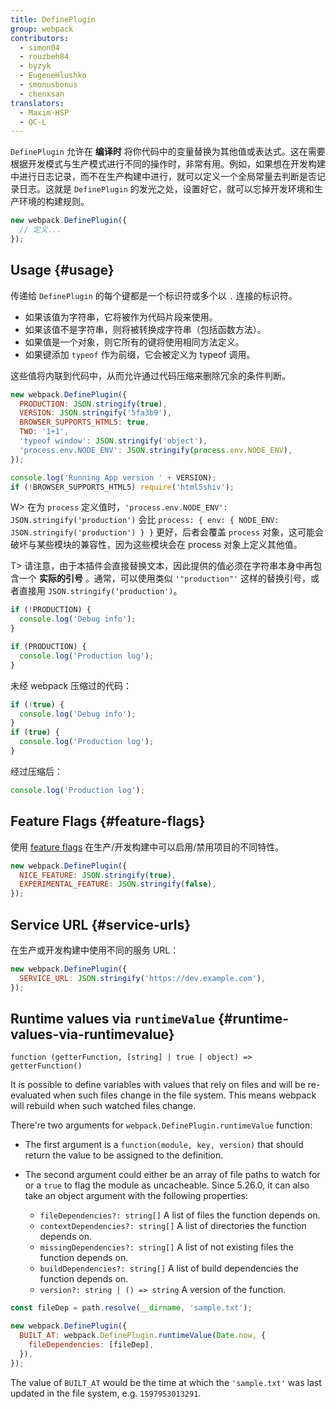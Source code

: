 ```yaml
---
title: DefinePlugin
group: webpack
contributors:
  - simon04
  - rouzbeh84
  - byzyk
  - EugeneHlushko
  - smonusbonus
  - chenxsan
translators:
  - Maxim-HSP
  - QC-L
---
```


`DefinePlugin` 允许在 **编译时** 将你代码中的变量替换为其他值或表达式。这在需要根据开发模式与生产模式进行不同的操作时，非常有用。例如，如果想在开发构建中进行日志记录，而不在生产构建中进行，就可以定义一个全局常量去判断是否记录日志。这就是 `DefinePlugin` 的发光之处，设置好它，就可以忘掉开发环境和生产环境的构建规则。

```javascript
new webpack.DefinePlugin({
  // 定义...
});
```

## Usage {#usage}

传递给 `DefinePlugin` 的每个键都是一个标识符或多个以 `.` 连接的标识符。

- 如果该值为字符串，它将被作为代码片段来使用。
- 如果该值不是字符串，则将被转换成字符串（包括函数方法）。
- 如果值是一个对象，则它所有的键将使用相同方法定义。
- 如果键添加 `typeof` 作为前缀，它会被定义为 typeof 调用。

这些值将内联到代码中，从而允许通过代码压缩来删除冗余的条件判断。

```javascript
new webpack.DefinePlugin({
  PRODUCTION: JSON.stringify(true),
  VERSION: JSON.stringify('5fa3b9'),
  BROWSER_SUPPORTS_HTML5: true,
  TWO: '1+1',
  'typeof window': JSON.stringify('object'),
  'process.env.NODE_ENV': JSON.stringify(process.env.NODE_ENV),
});
```

```javascript
console.log('Running App version ' + VERSION);
if (!BROWSER_SUPPORTS_HTML5) require('html5shiv');
```

W> 在为 `process` 定义值时，`'process.env.NODE_ENV': JSON.stringify('production')` 会比 `process: { env: { NODE_ENV: JSON.stringify('production') } }` 更好，后者会覆盖 `process` 对象，这可能会破坏与某些模块的兼容性，因为这些模块会在 process 对象上定义其他值。

T> 请注意，由于本插件会直接替换文本，因此提供的值必须在字符串本身中再包含一个 **实际的引号** 。通常，可以使用类似 `'"production"'` 这样的替换引号，或者直接用 `JSON.stringify('production')`。

```javascript
if (!PRODUCTION) {
  console.log('Debug info');
}

if (PRODUCTION) {
  console.log('Production log');
}
```

未经 webpack 压缩过的代码：

```javascript
if (!true) {
  console.log('Debug info');
}
if (true) {
  console.log('Production log');
}
```

经过压缩后：

```javascript
console.log('Production log');
```

## Feature Flags {#feature-flags}

使用 [feature flags](https://en.wikipedia.org/wiki/Feature_toggle) 在生产/开发构建中可以启用/禁用项目的不同特性。

```javascript
new webpack.DefinePlugin({
  NICE_FEATURE: JSON.stringify(true),
  EXPERIMENTAL_FEATURE: JSON.stringify(false),
});
```

## Service URL {#service-urls}

在生产或开发构建中使用不同的服务 URL：

```javascript
new webpack.DefinePlugin({
  SERVICE_URL: JSON.stringify('https://dev.example.com'),
});
```

## Runtime values via `runtimeValue` {#runtime-values-via-runtimevalue}

`function (getterFunction, [string] | true | object) => getterFunction()`

It is possible to define variables with values that rely on files and will be re-evaluated when such files change in the file system. This means webpack will rebuild when such watched files change.

There're two arguments for `webpack.DefinePlugin.runtimeValue` function:

- The first argument is a `function(module, key, version)` that should return the value to be assigned to the definition.
- The second argument could either be an array of file paths to watch for or a `true` to flag the module as uncacheable. Since 5.26.0, it can also take an object argument with the following properties:

  - `fileDependencies?: string[]` A list of files the function depends on.
  - `contextDependencies?: string[]` A list of directories the function depends on.
  - `missingDependencies?: string[]` A list of not existing files the function depends on.
  - `buildDependencies?: string[]` A list of build dependencies the function depends on.
  - `version?: string | () => string` A version of the function.

```javascript
const fileDep = path.resolve(__dirname, 'sample.txt');

new webpack.DefinePlugin({
  BUILT_AT: webpack.DefinePlugin.runtimeValue(Date.now, {
    fileDependencies: [fileDep],
  }),
});
```

The value of `BUILT_AT` would be the time at which the `'sample.txt'` was last updated in the file system, e.g. `1597953013291`.
